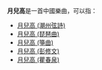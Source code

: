 '''月兒高'''是一首中國樂曲，可以指：
* [[月兒高_(潮州弦詩)|月兒高 (潮州弦詩)]]
* [[月兒高_(琵琶曲)|月兒高 (琵琶曲)]]
* [[月兒高_(箏曲)|月兒高 (箏曲)]]
* [[月兒高_(彭修文)|月兒高 (彭修文)]]
* [[月兒高_(瞿春泉)|月兒高 (瞿春泉)]]
{{disambig|Cat=三字作品消歧義}}
